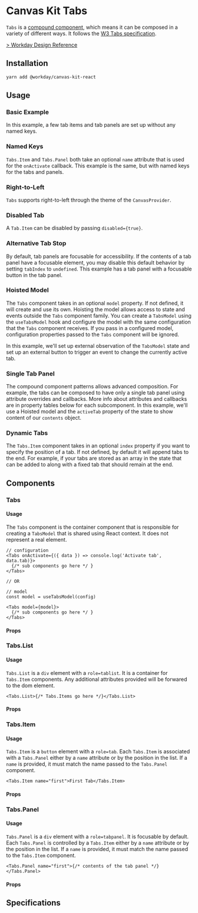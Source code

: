 

<Meta title="Components/Containers/Tabs/React" component={Tabs} />

# Canvas Kit Tabs

`Tabs` is a [compound component](/getting-started/for-developers/resources/compound-components/),
which means it can be composed in a variety of different ways. It follows the
[W3 Tabs specification](https://www.w3.org/TR/wai-aria-practices/#tabpanel).

[> Workday Design Reference](https://design.workday.com/components/navigation/tabs)

## Installation

```sh
yarn add @workday/canvas-kit-react
```

## Usage

### Basic Example

In this example, a few tab items and tab panels are set up without any named keys.

<ExampleCodeBlock code={Basic} />

### Named Keys

`Tabs.Item` and `Tabs.Panel` both take an optional `name` attribute that is used for the
`onActivate` callback. This example is the same, but with named keys for the tabs and panels.

<ExampleCodeBlock code={NamedKeys} />

### Right-to-Left

`Tabs` supports right-to-left through the theme of the `CanvasProvider`.

<ExampleCodeBlock code={RightToLeft} />

### Disabled Tab

A `Tab.Item` can be disabled by passing `disabled={true}`.

<ExampleCodeBlock code={DisabledTab} />

### Alternative Tab Stop

By default, tab panels are focusable for accessibility. If the contents of a tab panel have a
focusable element, you may disable this default behavior by setting `tabIndex` to `undefined`. This
example has a tab panel with a focusable button in the tab panel.

<ExampleCodeBlock code={AlternativeTabStop} />

### Hoisted Model

The `Tabs` component takes in an optional `model` property. If not defined, it will create and use
its own. Hoisting the model allows access to state and events outside the `Tabs` component family.
You can create a `TabsModel` using the `useTabsModel` hook and configure the model with the same
configuration that the `Tabs` component receives. If you pass in a configured model, configuration
properties passed to the `Tabs` component will be ignored.

In this example, we'll set up external observation of the `TabsModel` state and set up an external
button to trigger an event to change the currently active tab.

<ExampleCodeBlock code={HoistedModel} />

### Single Tab Panel

The compound component patterns allows advanced composition. For example, the tabs can be composed
to have only a single tab panel using attribute overrides and callbacks. More info about attributes
and callbacks are in property tables below for each subcomponent. In this example, we'll use a
Hoisted model and the `activeTab` property of the state to show content of our `contents` object.

<ExampleCodeBlock code={SinglePanel} />

### Dynamic Tabs

The `Tabs.Item` component takes in an optional `index` property if you want to specify the position
of a tab. If not defined, by default it will append tabs to the end. For example, if your tabs are
stored as an array in the state that can be added to along with a fixed tab that should remain at
the end.

<ExampleCodeBlock code={DynamicTabs} />

## Components

### Tabs

#### Usage

The `Tabs` component is the container component that is responsible for creating a `TabsModel` that
is shared using React context. It does not represent a real element.

```tsx
// configuration
<Tabs onActivate={({ data }) => console.log('Activate tab', data.tab)}>
  {/* sub components go here */ }
</Tabs>

// OR

// model
const model = useTabsModel(config)

<Tabs model={model}>
  {/* sub components go here */ }
</Tabs>
```

#### Props

<PropsTable of={Tabs} />

### Tabs.List

#### Usage

`Tabs.List` is a `div` element with a `role=tablist`. It is a container for `Tabs.Item` components.
Any additional attributes provided will be forwared to the dom element.

```tsx
<Tabs.List>{/* Tabs.Items go here */}</Tabs.List>
```

#### Props

<PropsTable of={Tabs.List} />

### Tabs.Item

#### Usage

`Tabs.Item` is a `button` element with a `role=tab`. Each `Tabs.Item` is associated with a
`Tabs.Panel` either by a `name` attribute or by the position in the list. If a `name` is provided,
it must match the name passed to the `Tabs.Panel` component.

```tsx
<Tabs.Item name="first">First Tab</Tabs.Item>
```

#### Props

<PropsTable of={Tabs.Item} />

### Tabs.Panel

#### Usage

`Tabs.Panel` is a `div` element with a `role=tabpanel`. It is focusable by default. Each
`Tabs.Panel` is controlled by a `Tabs.Item` either by a `name` attribute or by the position in the
list. If a `name` is provided, it must match the name passed to the `Tabs.Item` component.

```tsx
<Tabs.Panel name="first">{/* contents of the tab panel */}</Tabs.Panel>
```

#### Props

<PropsTable of={Tabs.Panel} />

## Specifications

<Specifications file="Tabs.spec.ts" name="Tabs" />
